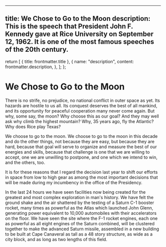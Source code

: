 
---
title: We Chose to Go to the Moon
description: This is the speech that President John F. Kennedy gave at Rice University on September 12, 1962. It is one of the most famous speeches of the 20th century.
---

  return [
    { title: frontmatter.title },
    {
      name: "description",
      content: frontmatter.description,
    },
  ];
};

# We Chose to Go to the Moon

There is no strife, no prejudice, no national conflict in outer space as yet. Its hazards are hostile to us all. Its conquest deserves the best of all mankind, and its opportunity for peaceful cooperation many never come again. But why, some say, the moon? Why choose this as our goal? And they may well ask why climb the highest mountain? Why, 35 years ago, fly the Atlantic? Why does Rice play Texas?

We choose to go to the moon. We choose to go to the moon in this decade and do the other things, not because they are easy, but because they are hard, because that goal will serve to organize and measure the best of our energies and skills, because that challenge is one that we are willing to accept, one we are unwilling to postpone, and one which we intend to win, and the others, too.

It is for these reasons that I regard the decision last year to shift our efforts in space from low to high gear as among the most important decisions that will be made during my incumbency in the office of the Presidency.

In the last 24 hours we have seen facilities now being created for the greatest and most complex exploration in man's history. We have felt the ground shake and the air shattered by the testing of a Saturn C-1 booster rocket, many times as powerful as the Atlas which launched John Glenn, generating power equivalent to 10,000 automobiles with their accelerators on the floor. We have seen the site where the F-1 rocket engines, each one as powerful as all eight engines of the Saturn combined, will be clustered together to make the advanced Saturn missile, assembled in a new building to be built at Cape Canaveral as tall as a 48 story structure, as wide as a city block, and as long as two lengths of this field.